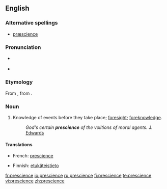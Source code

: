 ==English==

===Alternative spellings===
* [[præscience]] {{i|archaic}}

===Pronunciation===
* {{a|RP}} {{IPA|/ˈpɹɛsɪ.əns/}}
* {{a|?}} {{IPA|/ˈpɹɛʃɨns/}}

===Etymology===
From {{etyl|fr|en}} {{term|prescience||lang=fr}}, from {{etyl|la|en}} {{term|praescientia||lang=la}}.

===Noun===
{{en-noun}}

# Knowledge of events before they take place; [[foresight]]; [[foreknowledge]].
#: ''God's certain '''prescience''' of the volitions of moral agents.'' J. [[Edwards]]

====Translations====
{{trans-top|Knowledge of events before they take place; foresight; foreknowledge}}
* French: [[prescience]]
{{trans-mid}}
* Finnish: [[etukäteinen|etukäteis]][[tieto]]
{{trans-bottom}}

[[fr:prescience]]
[[io:prescience]]
[[ru:prescience]]
[[fi:prescience]]
[[te:prescience]]
[[vi:prescience]]
[[zh:prescience]]
